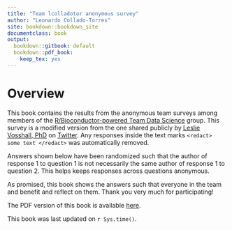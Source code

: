 ```yaml
---
title: "Team lcolladotor anonymous survey"
author: "Leonardo Collado-Torres"
site: bookdown::bookdown_site
documentclass: book
output:
  bookdown::gitbook: default
  bookdown::pdf_book:
    keep_tex: yes
---
```


# Overview {-}

This book contains the results from the anonymous team surveys among members of the [R/Bioconductor-powered Team Data Science](https://lcolladotor.github.io/bioc_team_ds/) group. This survey is a modified version from the one shared publicly by [Leslie Vosshall, PhD](https://twitter.com/leslievosshall) on [Twitter](https://twitter.com/leslievosshall/status/1371260850657460227?s=20). Any responses inside the text marks `<redact> some text </redact>` was automatically removed.

Answers shown below have been randomized such that the author of response 1 to question 1 is not necessarily the same author of response 1 to question 2. This helps keeps responses across questions anonymous.

As promised, this book shows the answers such that everyone in the team and benefit and reflect on them. Thank you very much for participating!

The PDF version of this book is available [here](_main.pdf).

This book was last updated on `r Sys.time()`.


